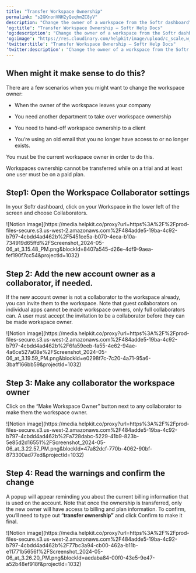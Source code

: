 ```yaml
---
title: "Transfer Workspace Ownership"
permalink: "s2GKnonVNH2yQeqhmZC8yV"
description: "Change the owner of a workspace from the Softr dashboard"
'og:title': "Transfer Workspace Ownership – Softr Help Docs"
'og:description': "Change the owner of a workspace from the Softr dashboard"
'og:image': "https://res.cloudinary.com/helpkit/image/upload/c_scale,w_700,q_auto/v1674219840/softrdocs_meta_OG_Image_Url_258f31c013.png"
'twitter:title': "Transfer Workspace Ownership – Softr Help Docs"
'twitter:description': "Change the owner of a workspace from the Softr dashboard"
---
```

## When might it make sense to do this?

There are a few scenarios when you might want to change the workspace owner:

* When the owner of the workspace leaves your company

* You need another department to take over workspace ownership

* You need to hand-off workspace ownership to a client

* You’re using an old email that you no longer have access to or no longer exists.

<Tip>You must be the current workspace owner in order to do this.</Tip>
<Tip>

Workspaces ownership cannot be transferred while on a trial and at least one user must be on a paid plan.

</Tip>

## Step1: Open the Workspace Collaborator settings

In your Softr dashboard, click on your Workspace in the lower left of the screen and choose Collaborators.
<Frame>![Notion image](https://media.helpkit.co/proxy?url=https%3A%2F%2Fprod-files-secure.s3.us-west-2.amazonaws.com%2F484adde5-19ba-4c92-b797-4cbdd4ad462b%2F5451ce5a-b070-4eca-b10a-734919d65ffd%2FScreenshot_2024-05-06_at_3.15.48_PM.png&blockId=8407a545-d26e-4df9-9aea-fef190f7cc54&projectId=1032)</Frame>

## Step 2: Add the new account owner as a collaborator, if needed.

If the new account owner is not a collaborator to the workspace already, you can invite them to the workspace.
<Tip>Note that guest collaborators on individual apps cannot be made workspace owners, only full collaborators can.</Tip>
<Tip>A user must accept the invitation to be a collaborator before they can be made workspace owner.</Tip>
<Frame>![Notion image](https://media.helpkit.co/proxy?url=https%3A%2F%2Fprod-files-secure.s3.us-west-2.amazonaws.com%2F484adde5-19ba-4c92-b797-4cbdd4ad462b%2F6fa59eeb-fa55-4e62-94ae-4a6ce527a08e%2FScreenshot_2024-05-06_at_3.19.59_PM.png&blockId=e0298f7c-7c20-4a71-95a6-3baff166bb59&projectId=1032)</Frame>

## Step 3: Make any collaborator the workspace owner

Click on the “Make Workspace Owner” button next to any collaborator to make them the workspace owner.
<Frame>![Notion image](https://media.helpkit.co/proxy?url=https%3A%2F%2Fprod-files-secure.s3.us-west-2.amazonaws.com%2F484adde5-19ba-4c92-b797-4cbdd4ad462b%2Fa728dabc-5229-41b9-823b-5e85d2d16551%2FScreenshot_2024-05-06_at_3.22.57_PM.png&blockId=47a82dcf-770b-4062-90bf-873300ad77ed&projectId=1032)</Frame>

## Step 4: Read the warnings and confirm the change

A popup will appear reminding you about the current billing information that is used on the account. Note that once the ownership is transferred, only the new owner will have access to billing and plan information. To confirm, you’ll need to type out “**transfer ownership”** and click Confirm to make it final.
<Frame>![Notion image](https://media.helpkit.co/proxy?url=https%3A%2F%2Fprod-files-secure.s3.us-west-2.amazonaws.com%2F484adde5-19ba-4c92-b797-4cbdd4ad462b%2F77bc3a94-cb00-462a-b11b-e11771b5656f%2FScreenshot_2024-05-06_at_3.26.20_PM.png&blockId=aedaba84-00f0-43e5-9e47-a52b48ef918f&projectId=1032)</Frame>
